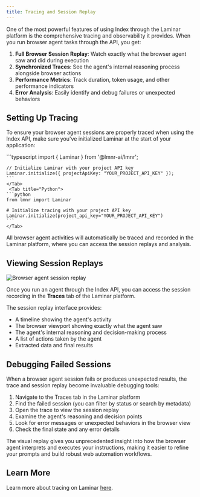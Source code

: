 ```yaml
---
title: Tracing and Session Replay
---
```


One of the most powerful features of using Index through the Laminar platform is the comprehensive tracing and observability it provides. When you run browser agent tasks through the API, you get:

1. **Full Browser Session Replay**: Watch exactly what the browser agent saw and did during execution
2. **Synchronized Traces**: See the agent's internal reasoning process alongside browser actions
3. **Performance Metrics**: Track duration, token usage, and other performance indicators
4. **Error Analysis**: Easily identify and debug failures or unexpected behaviors

## Setting Up Tracing

To ensure your browser agent sessions are properly traced when using the Index API, make sure you've initialized Laminar at the start of your application:

<Tabs>
    <Tab title="TypeScript">
    ```typescript
    import { Laminar } from '@lmnr-ai/lmnr';
    
    // Initialize Laminar with your project API key
    Laminar.initialize({ projectApiKey: "YOUR_PROJECT_API_KEY" });
    ```
    </Tab>
     <Tab title="Python">
    ```python
    from lmnr import Laminar
    
    # Initialize tracing with your project API key
    Laminar.initialize(project_api_key="YOUR_PROJECT_API_KEY")
    ```
    </Tab>
</Tabs>

All browser agent activities will automatically be traced and recorded in the Laminar platform, where you can access the session replays and analysis.

## Viewing Session Replays

![Browser agent session replay](/images/index-agent/browser-session.png)

Once you run an agent through the Index API, you can access the session recording in the **Traces** tab of the Laminar platform.

The session replay interface provides:

- A timeline showing the agent's activity
- The browser viewport showing exactly what the agent saw
- The agent's internal reasoning and decision-making process
- A list of actions taken by the agent
- Extracted data and final results

## Debugging Failed Sessions

When a browser agent session fails or produces unexpected results, the trace and session replay become invaluable debugging tools:

1. Navigate to the Traces tab in the Laminar platform
2. Find the failed session (you can filter by status or search by metadata)
3. Open the trace to view the session replay
4. Examine the agent's reasoning and decision points
5. Look for error messages or unexpected behaviors in the browser view
6. Check the final state and any error details

The visual replay gives you unprecedented insight into how the browser agent interprets and executes your instructions, making it easier to refine your prompts and build robust web automation workflows.

## Learn More

Learn more about tracing on Laminar [here](/tracing/introduction).

